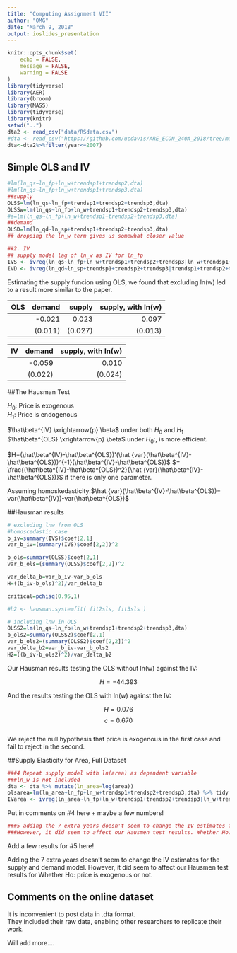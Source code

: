 ```yaml
---
title: "Computing Assignment VII"
author: "OMG"
date: "March 9, 2018"
output: ioslides_presentation
---
```


```r
knitr::opts_chunk$set(
	echo = FALSE,
	message = FALSE,
	warning = FALSE
)
library(tidyverse)
library(AER)
library(broom)
library(MASS)
library(tidyverse)
library(knitr)
setwd("..")
dta2 <- read_csv("data/RSdata.csv")
#dta <- read_csv("https://github.com/ucdavis/ARE_ECON_240A_2018/tree/master/Computing_Assignment_VII/data/RSdata.csv")
dta<-dta2%>%filter(year<=2007)
```

## Simple OLS and IV

```r

#lm(ln_qs~ln_fp+ln_w+trendsp1+trendsp2,dta)
#lm(ln_qs~ln_fp+ln_w+trendsp1+trendsp3,dta)
##supply
OLSS=lm(ln_qs~ln_fp+trendsp1+trendsp2+trendsp3,dta)
OLSSw=lm(ln_qs~ln_fp+ln_w+trendsp1+trendsp2+trendsp3,dta)
#a=lm(ln_qs~ln_fp+ln_w+trendsp1+trendsp2+trendsp3,dta)
##demand
OLSD=lm(ln_qd~ln_sp+trendsp1+trendsp2+trendsp3,dta)
## dropping the ln_w term gives us somewhat closer value

##2. IV
## supply model lag of ln_w as IV for ln_fp
IVS <- ivreg(ln_qs~ln_fp+ln_w+trendsp1+trendsp2+trendsp3|ln_w+trendsp1+trendsp2+trendsp3+lag_ln_w,data=dta)
IVD <- ivreg(ln_qd~ln_sp+trendsp1+trendsp2+trendsp3|trendsp1+trendsp2+trendsp3+ln_w,data=dta)

```

Estimating the supply funcion using OLS, we found that excluding ln(w) led to a result more similar to the paper.  

|OLS |demand | supply |supply, with ln(w) |
|--:|----:|---------:|----:|
| | -0.021| 0.023|0.097|
| | (0.011)| (0.027)|(0.013)|

|IV |demand | supply, with ln(w) |
|--:|----:|---------:|
| | -0.059| 0.010|
| | (0.022)|  (0.024)|


##The Hausman Test

$H_0:$ Price is exogenous  
$H_1:$ Price is endogenous

$\hat\beta^{IV} \xrightarrow{p} \beta$ under both $H_0$ and $H_1$  
$\hat\beta^{OLS} \xrightarrow{p} \beta$ under $H_0:$, is more efficient.

$H=(\hat\beta^{IV}-\hat\beta^{OLS})'(\hat {var}(\hat\beta^{IV}-\hat\beta^{OLS}))^{-1}(\hat\beta^{IV}-\hat\beta^{OLS})$
$= \frac{(\hat\beta^{IV}-\hat\beta^{OLS})^2}{\hat {var}(\hat\beta^{IV}-\hat\beta^{OLS})}$
if there is only one parameter.  

Assuming homoskedasticity:$\hat {var}(\hat\beta^{IV}-\hat\beta^{OLS})= var(\hat\beta^{IV})-var(\hat\beta^{OLS})$


##Hausman results

```r

# excluding lnw from OLS
#homoscedastic case
b_iv=summary(IVS)$coef[2,1]
var_b_iv=(summary(IVS)$coef[2,2])^2

b_ols=summary(OLSS)$coef[2,1]
var_b_ols=(summary(OLSS)$coef[2,2])^2

var_delta_b=var_b_iv-var_b_ols
H=((b_iv-b_ols)^2)/var_delta_b

critical=pchisq(0.95,1)

#h2 <- hausman.systemfit( fit2sls, fit3sls ) 

# including lnw in OLS
OLSS2=lm(ln_qs~ln_fp+ln_w+trendsp1+trendsp2+trendsp3,dta)
b_ols2=summary(OLSS2)$coef[2,1]
var_b_ols2=(summary(OLSS2)$coef[2,2])^2
var_delta_b2=var_b_iv-var_b_ols2
H2=((b_iv-b_ols2)^2)/var_delta_b2
```

Our Hausman results testing the OLS without ln(w) against the IV:

$$H= -44.393$$

And the results testing the OLS with ln(w) against the IV:

$$H= 0.076$$
$$c = 0.670$$  
We reject the null hypothesis that price is exogenous in the first case and fail to reject in the second.  

##Supply Elasticity for Area, Full Dataset

```r
###4 Repeat supply model with ln(area) as dependent variable
###ln_w is not included 
dta <- dta %>% mutate(ln_area=log(area)) 
olsarea=lm(ln_area~ln_fp+ln_w+trendsp1+trendsp2+trendsp3,dta) %>% tidy
IVarea <- ivreg(ln_area~ln_fp+ln_w+trendsp1+trendsp2+trendsp3|ln_w+trendsp1+trendsp2+trendsp3+lag_ln_w,data=dta) %>% tidy
```

Put in comments on #4 here + maybe a few numbers!

```r
###5 adding the 7 extra years doesn't seem to change the IV estimates for the supply and demand model. 
###However, it did seem to affect our Hausmen test results. Whether Ho: price is exogenous or not.
```

Add a few results for #5 here!

Adding the 7 extra years doesn't seem to change the IV estimates for the supply and demand model. However, it did seem to affect our Hausmen test results for Whether Ho: price is exogenous or not.

## Comments on the online dataset

It is inconvenient to post data in .dta format.  
They included their raw data, enabling other researchers to replicate their work.

Will add more....